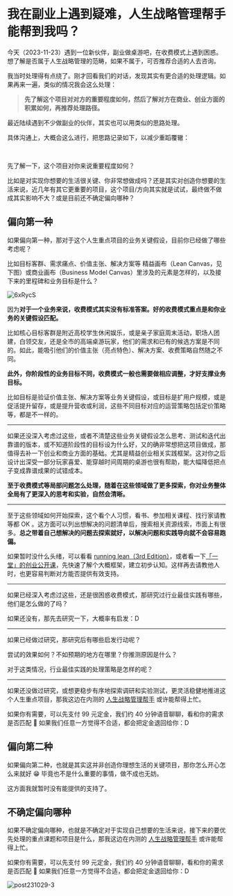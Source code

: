 # 我在副业上遇到疑难，人生战略管理帮手能帮到我吗？

今天（2023-11-23）遇到一位新伙伴，副业做桌游吧，在收费模式上遇到困惑。想了解是否属于人生战略管理的范畴，如果不属于，可否推荐合适的人去咨询。

我当时处理得有点绕了。刚才回看我们的对话，发现其实有更合适的处理逻辑。如果再来一遍，类似的情况我会这么处理：

> **先了解这个项目对对方的重要程度如何，然后了解对方在商业、创业方面的积累如何，再推荐处理路径。**

最近陆续遇到不少做副业的伙伴，其实也可以用类似的思路处理。

具体沟通上，大概会这么进行，把思路记录如下，以减少重蹈覆辙：

<br />

先了解一下，这个项目对你来说重要程度如何？

比如是对实现你想要的生活很关键、你非常想做成吗？还是其实对创造你想要的生活来说，近几年有其它更重要的项目，这个项目/方向其实就是试试，最终做不做成其实影响不大？或是目前还不确定偏向哪种？

## 偏向第一种

如果偏向第一种，那对于这个人生重点项目的业务关键假设，目前你已经做了哪些考虑呢？

比如目标客群、需求痛点、价值主张、解决方案等 精益画布（Lean Canvas，见下图）或商业画布（Business Model Canvas）里涉及的元素是怎样的，以及接下来的里程碑和业务目标是什么？

![6xRycS](https://cdn.sunnyhuang.net/share/6xRycS.jpg/webp ':size=700')

因为**对于一个业务来说，收费模式其实没有标准答案。好的收费模式重点是和你业务的关键假设匹配。**

比如核心目标客群是附近高校学生休闲娱乐，或是亲子家庭周末活动，职场人团建，白领交友，还是全市的高端桌游玩家，他们的需求和已有的候选方案是不同的。如此，能吸引他们的价值主张（亮点特色）、解决方案、收费策略自然随之不同。

**此外，你阶段性的业务目标不同，收费模式一般也需要做相应调整，才好支撑业务目标。**

比如目标是验证价值主张、解决方案等业务关键假设，或目标是扩用户规模，或是促活提升留存，或是提升营收或利润，这些不同目标对应的运营策略包括定价策略等，都是不一样的。

---

如果还没深入考虑过这些，或者不清楚这些业务关键假设怎么思考、测试和迭代出靠谱的版本，或不知道阶段性的目标设为什么好，又的确非常想把这项目做成，那值得去补一下创业和商业方面的基础。尤其是精益创业相关实践框架。这对你之后设计出深受一部分玩家喜爱、能穿越时间周期的桌游也很有帮助，能大幅降低把点子变成靠谱成果的试错成本。

**至于收费模式等局部问题怎么处理，随着在这些领域做了更多探索，你对业务整体全局有了更深入的思考和实验，自然会清晰。**

---

至于这些领域如何开始探索，这个看个人习惯，看书、参加相关课程、找行家请教等都 OK 。这方面可以列出想解决的问题清单后，搜索相关资源线索，市面上有很多。**总之带着自己想解决的问题去探索就好，以解决问题和实践导向就不会容易跑偏。**

如果暂时没什么头绪，可以看看 [running lean（3rd Edition）](https://leanstack.com/books/runninglean)，或者看一下[「一堂」的创业公开课](https://cdn.sunnyhuang.net/share/v5YvZw.png)，先快速了解个大概框架，建立初步认知。这样再去请教他人时，也更容易判断对方能否提供有效支持。

---

如果已经深入考虑过这些，还是很困惑收费模式，那研究过行业最佳实践有哪些，他们是怎么做的了吗？

如果还没有，那先去研究一下，大概率有启发：D

---

如果已经做过研究，那研究后有哪些启发行动呢？

尝试的效果如何？不如预期的地方在哪里？你推测原因是什么？

对于这类情况，行业最佳实践的处理策略是怎样的呢？

---

如果还没做过研究，或想更稳步有序地探索调研和实验测试，更灵活稳健地推进这个人生重点项目，那我这边在内测的 [人生战略管理帮手](/) 或许能帮得上忙。

如果你有需要，可以先支付 99 元定金，我们约 40 分钟语音聊聊，看和你的需求是否匹配 🍻 如果我们任意一方觉得不合适，都会把定金退回给你：D


## 偏向第二种

如果偏向第二种，也就是其实这并非创造你理想生活的关键项目，那你怎么开心怎么来就好 😁 毕竟也不是什么重要的事情，做不成也无妨。

这方面我就暂时没有能提供的支持了。


## 不确定偏向哪种


如果不确定偏向哪种，也就是不确定对于实现自己想要的生活来说，接下来的要优先处理的重点课题和项目是什么，那我这边在内测的  [人生战略管理帮手](/)  或许能帮得上忙。

如果你有需要，可以先支付 99 元定金，我们约 40 分钟语音聊聊，看和你的需求是否匹配 🍻 如果我们任意一方觉得不合适，都会把定金退回给你：D

![post231029-3](https://cdn.sunnyhuang.net/share/post231030-4.jpg/webp ':size=450')